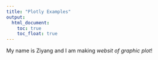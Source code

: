 ```yaml
---
title: "Plotly Examples"
output: 
  html_document:
    toc: true
    toc_float: true
---
```


My name is Ziyang and I am making _websit of graphic plot_!